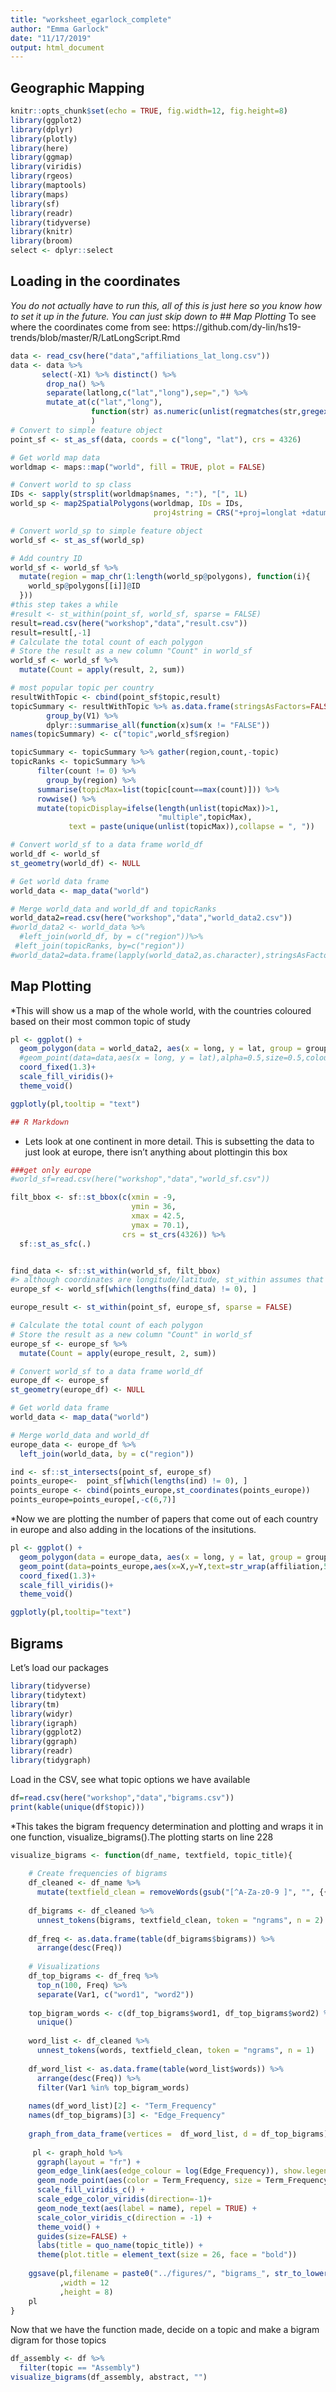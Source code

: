 ```yaml
---
title: "worksheet_egarlock_complete"
author: "Emma Garlock"
date: "11/17/2019"
output: html_document
---
```


## Geographic Mapping 

```r
knitr::opts_chunk$set(echo = TRUE, fig.width=12, fig.height=8)
library(ggplot2)
library(dplyr)
library(plotly)
library(here)
library(ggmap)
library(viridis)
library(rgeos)
library(maptools)
library(maps)
library(sf)
library(readr)
library(tidyverse)
library(knitr)
library(broom)
select <- dplyr::select
```

## Loading in the coordinates 
*You do not actually have to run this, all of this is just here so you know how to set it up in the future. You can just skip down to ## Map Plotting 
*To see where the coordinates come from see: https://github.com/dy-lin/hs19-trends/blob/master/R/LatLongScript.Rmd


```r

data <- read_csv(here("data","affiliations_lat_long.csv"))
data <- data %>% 
       select(-X1) %>% distinct() %>%
        drop_na() %>%
        separate(latlong,c("lat","long"),sep=",") %>%
        mutate_at(c("lat","long"),
                  function(str) as.numeric(unlist(regmatches(str,gregexpr("(?>-)*[[:digit:]]+\\.*[[:digit:]]*",str, perl=TRUE))))
                  )
# Convert to simple feature object
point_sf <- st_as_sf(data, coords = c("long", "lat"), crs = 4326)

```
```r

# Get world map data
worldmap <- maps::map("world", fill = TRUE, plot = FALSE)

# Convert world to sp class
IDs <- sapply(strsplit(worldmap$names, ":"), "[", 1L)
world_sp <- map2SpatialPolygons(worldmap, IDs = IDs, 
                                proj4string = CRS("+proj=longlat +datum=WGS84"))

# Convert world_sp to simple feature object
world_sf <- st_as_sf(world_sp)

# Add country ID
world_sf <- world_sf %>%
  mutate(region = map_chr(1:length(world_sp@polygons), function(i){
    world_sp@polygons[[i]]@ID
  }))
#this step takes a while 
#result <- st_within(point_sf, world_sf, sparse = FALSE)
result=read.csv(here("workshop","data","result.csv"))
result=result[,-1]
# Calculate the total count of each polygon
# Store the result as a new column "Count" in world_sf
world_sf <- world_sf %>%
  mutate(Count = apply(result, 2, sum))

# most popular topic per country
resultWithTopic <- cbind(point_sf$topic,result)
topicSummary <- resultWithTopic %>% as.data.frame(stringsAsFactors=FALSE) %>% 
        group_by(V1) %>% 
        dplyr::summarise_all(function(x)sum(x != "FALSE"))
names(topicSummary) <- c("topic",world_sf$region)   

topicSummary <- topicSummary %>% gather(region,count,-topic)
topicRanks <- topicSummary %>% 
      filter(count != 0) %>%
        group_by(region) %>% 
      summarise(topicMax=list(topic[count==max(count)])) %>%
      rowwise() %>%
      mutate(topicDisplay=ifelse(length(unlist(topicMax))>1,
                                 "multiple",topicMax),
             text = paste(unique(unlist(topicMax)),collapse = ", "))

# Convert world_sf to a data frame world_df 
world_df <- world_sf
st_geometry(world_df) <- NULL

# Get world data frame
world_data <- map_data("world")

# Merge world_data and world_df and topicRanks
world_data2=read.csv(here("workshop","data","world_data2.csv"))
#world_data2 <- world_data %>%
  #left_join(world_df, by = c("region"))%>%
 #left_join(topicRanks, by=c("region"))
#world_data2=data.frame(lapply(world_data2,as.character),stringsAsFactors=FALSE)
```

## Map Plotting 
*This will show us a map of the whole world, with the countries coloured based on their most common topic of study 

```r
pl <- ggplot() + 
  geom_polygon(data = world_data2, aes(x = long, y = lat, group = group, fill = log(Count),text=Count)) +
  #geom_point(data=data,aes(x = long, y = lat),alpha=0.5,size=0.5,colour="grey")+
  coord_fixed(1.3)+
  scale_fill_viridis()+
  theme_void()

ggplotly(pl,tooltip = "text")

## R Markdown
```

* Lets look at one continent in more detail. This is subsetting the data to just look at europe, there isn't anything about plottingin this box 
```r
###get only europe
#world_sf=read.csv(here("workshop","data","world_sf.csv"))

filt_bbox <- sf::st_bbox(c(xmin = -9, 
                           ymin = 36, 
                           xmax = 42.5, 
                           ymax = 70.1), 
                         crs = st_crs(4326)) %>% 
  sf::st_as_sfc(.)


find_data <- sf::st_within(world_sf, filt_bbox)
#> although coordinates are longitude/latitude, st_within assumes that they are planar
europe_sf <- world_sf[which(lengths(find_data) != 0), ]

europe_result <- st_within(point_sf, europe_sf, sparse = FALSE)

# Calculate the total count of each polygon
# Store the result as a new column "Count" in world_sf
europe_sf <- europe_sf %>%
  mutate(Count = apply(europe_result, 2, sum))

# Convert world_sf to a data frame world_df 
europe_df <- europe_sf
st_geometry(europe_df) <- NULL

# Get world data frame
world_data <- map_data("world")

# Merge world_data and world_df
europe_data <- europe_df %>%
  left_join(world_data, by = c("region"))

ind <- sf::st_intersects(point_sf, europe_sf)
points_europe<-  point_sf[which(lengths(ind) != 0), ]
points_europe <- cbind(points_europe,st_coordinates(points_europe))
points_europe=points_europe[,-c(6,7)]
```

*Now we are plotting the number of papers that come out of each country in europe and also adding in the locations of the insitutions. 

```r
pl <- ggplot() + 
  geom_polygon(data = europe_data, aes(x = long, y = lat, group = group, fill = log(Count),text=paste(region,Count, sep=";"))) +
  geom_point(data=points_europe,aes(x=X,y=Y,text=str_wrap(affiliation,50)),alpha=0.5,size=0.5,colour="grey")+
  coord_fixed(1.3)+
  scale_fill_viridis()+
  theme_void()

ggplotly(pl,tooltip="text")
```

## Bigrams 

Let's load our packages 
```r
library(tidyverse)
library(tidytext)
library(tm)
library(widyr)
library(igraph)
library(ggplot2)
library(ggraph)
library(readr)
library(tidygraph)
```

Load in the CSV, see what topic options we have available 
```r
df=read.csv(here("workshop","data","bigrams.csv"))
print(kable(unique(df$topic)))
```

*This takes the bigram frequency determination and plotting and wraps it in one function, visualize_bigrams().The plotting starts on line 228

```r
visualize_bigrams <- function(df_name, textfield, topic_title){
  
    # Create frequencies of bigrams
    df_cleaned <- df_name %>% 
      mutate(textfield_clean = removeWords(gsub("[^A-Za-z0-9 ]", "", {{textfield}}), stop_words$word))
    
    df_bigrams <- df_cleaned %>%
      unnest_tokens(bigrams, textfield_clean, token = "ngrams", n = 2)
    
    df_freq <- as.data.frame(table(df_bigrams$bigrams)) %>% 
      arrange(desc(Freq))
    
    # Visualizations
    df_top_bigrams <- df_freq %>%
      top_n(100, Freq) %>% 
      separate(Var1, c("word1", "word2"))
    
    top_bigram_words <- c(df_top_bigrams$word1, df_top_bigrams$word2) %>%
      unique()
    
    word_list <- df_cleaned %>%
      unnest_tokens(words, textfield_clean, token = "ngrams", n = 1) 
    
    df_word_list <- as.data.frame(table(word_list$words)) %>% 
      arrange(desc(Freq)) %>%
      filter(Var1 %in% top_bigram_words)
    
    names(df_word_list)[2] <- "Term_Frequency"
    names(df_top_bigrams)[3] <- "Edge_Frequency"
    
    graph_from_data_frame(vertices =  df_word_list, d = df_top_bigrams) -> graph_hold
    
     pl <- graph_hold %>%
      ggraph(layout = "fr") +
      geom_edge_link(aes(edge_colour = log(Edge_Frequency)), show.legend = TRUE) +
      geom_node_point(aes(color = Term_Frequency, size = Term_Frequency), alpha = 0.7) +
      scale_fill_viridis_c() +
      scale_edge_color_viridis(direction=-1)+
      geom_node_text(aes(label = name), repel = TRUE) +
      scale_color_viridis_c(direction = -1) +
      theme_void() +
      guides(size=FALSE) +
      labs(title = quo_name(topic_title)) +
      theme(plot.title = element_text(size = 26, face = "bold"))
    
    ggsave(pl,filename = paste0("../figures/", "bigrams_", str_to_lower(str_replace(topic_title, "\\s", "_")), ".png")
           ,width = 12
           ,height = 8)
    pl
}
```
Now that we have the function made, decide on a topic and make a bigram digram for those topics 
```r

df_assembly <- df %>% 
  filter(topic == "Assembly")
visualize_bigrams(df_assembly, abstract, "")
```


